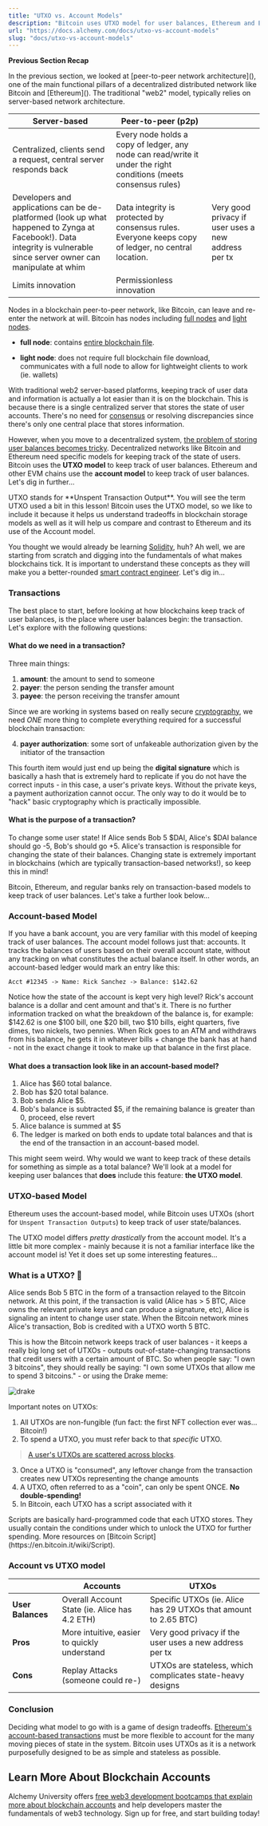 ```yaml
---
title: "UTXO vs. Account Models"
description: "Bitcoin uses UTXO model for user balances, Ethereum and EVM chains use account model. UTXOs are non-fungible and spent once, accounts track overall balance."
url: "https://docs.alchemy.com/docs/utxo-vs-account-models"
slug: "docs/utxo-vs-account-models"
---
```



**Previous Section Recap**

In the previous section, we looked at \[peer-to-peer network architecture]\(), one of the main functional pillars of a decentralized distributed network like Bitcoin and \[Ethereum]\(). The traditional "web2" model, typically relies on server-based network architecture.

| Server-based                                                                                                                                                           | Peer-to-peer (p2p)                                                                                               |                                                     |
| ---------------------------------------------------------------------------------------------------------------------------------------------------------------------- | ---------------------------------------------------------------------------------------------------------------- | --------------------------------------------------- |
| Centralized, clients send a request, central server responds back                                                                                                      | Every node holds a copy of ledger, any node can read/write it under the right conditions (meets consensus rules) |                                                     |
| Developers and applications can be de-platformed (look up what happened to Zynga at Facebook!). Data integrity is vulnerable since server owner can manipulate at whim | Data integrity is protected by consensus rules. Everyone keeps copy of ledger, no central location.              | Very good privacy if user uses a new address per tx |
| Limits innovation                                                                                                                                                      | Permissionless innovation                                                                                        |                                                     |

Nodes in a blockchain peer-to-peer network, like Bitcoin, can leave and re-enter the network at will. Bitcoin has nodes including [full nodes](https://www.alchemy.com/overviews/what-is-an-ethereum-node) and [light nodes](https://www.alchemy.com/overviews/light-node).

* **full node**: contains [entire blockchain file](https://ycharts.com/indicators/bitcoin_blockchain_size).

* **light node**: does not require full blockchain file download, communicates with a full node to allow for lightweight clients to work (ie. wallets)

With traditional web2 server-based platforms, keeping track of user data and information is actually a lot easier than it is on the blockchain. This is because there is a single centralized server that stores the state of user accounts. There's no need for [consensus](/docs/what-are-blockchain-consensus-mechanisms) or resolving discrepancies since there's only one central place that stores information.

However, when you move to a decentralized system, [the problem of storing user balances becomes tricky](/docs/proof-of-work). Decentralized networks like Bitcoin and Ethereum need specific models for keeping track of the state of users. Bitcoin uses the **UTXO model** to keep track of user balances. Ethereum and other EVM chains use the **account model** to keep track of user balances. Let's dig in further...

<Info>
  UTXO stands for **Unspent Transaction Output**. You will see the term UTXO used a bit in this lesson! Bitcoin uses the UTXO model, so we like to include it because it helps us understand tradeoffs in blockchain storage models as well as it will help us compare and contrast to Ethereum and its use of the Account model.
</Info>

You thought we would already be learning [Solidity](/docs/solidity-syntax), huh? Ah well, we are starting from scratch and digging into the fundamentals of what makes blockchains tick. It is important to understand these concepts as they will make you a better-rounded [smart contract engineer](https://university.alchemy.com/ethereum). Let's dig in...

### Transactions

The best place to start, before looking at how blockchains keep track of user balances, is the place where user balances begin: the transaction. Let's explore with the following questions:

#### What do we need in a transaction?

Three main things:

1. **amount**: the amount to send to someone
2. **payer**: the person sending the transfer amount
3. **payee**: the person receiving the transfer amount

Since we are working in systems based on really secure [cryptography](/docs/public-key-cryptography), we need *ONE* more thing to complete everything required for a successful blockchain transaction:

4. **payer authorization**: some sort of unfakeable authorization given by the initiator of the transaction

This fourth item would just end up being the **digital signature** which is basically a hash that is extremely hard to replicate if you do not have the correct inputs - in this case, a user's private keys. Without the private keys, a payment authorization cannot occur. The only way to do it would be to "hack" basic cryptography which is practically impossible.

#### What is the purpose of a transaction?

To change some user state! If Alice sends Bob 5 $DAI, Alice's $DAI balance should go -5, Bob's should go +5. Alice's transaction is responsible for changing the state of their balances. Changing state is extremely important in blockchains (which are typically transaction-based networks!), so keep this in mind!

Bitcoin, Ethereum, and regular banks rely on transaction-based models to keep track of user balances. Let's take a further look below\...

### Account-based Model

If you have a bank account, you are very familiar with this model of keeping track of user balances. The account model follows just that: accounts. It tracks the balances of users based on their overall account state, without any tracking on what constitutes the actual balance itself. In other words, an account-based ledger would mark an entry like this:

```
Acct #12345 -> Name: Rick Sanchez -> Balance: $142.62
```

Notice how the state of the account is kept very high level? Rick's account balance is a dollar and cent amount and that's it. There is no further information tracked on what the breakdown of the balance is, for example: $142.62 is one $100 bill, one $20 bill, two $10 bills, eight quarters, five dimes, two nickels, two pennies. When Rick goes to an ATM and withdraws from his balance, he gets it in whatever bills + change the bank has at hand - not in the exact change it took to make up that balance in the first place.

#### What does a transaction look like in an account-based model?

1. Alice has $60 total balance.
2. Bob has $20 total balance.
3. Bob sends Alice $5.
4. Bob's balance is subtracted $5, if the remaining balance is greater than 0, proceed, else revert
5. Alice balance is summed at $5
6. The ledger is marked on both ends to update total balances and that is the end of the transaction in an account-based model.

This might seem weird. Why would we want to keep track of these details for something as simple as a total balance? We'll look at a model for keeping user balances that **does** include this feature: **the UTXO model**.

### UTXO-based Model

Ethereum uses the account-based model, while Bitcoin uses UTXOs (short for `Unspent Transaction Outputs`) to keep track of user state/balances.

The UTXO model differs *pretty drastically* from the account model. It's a little bit more complex - mainly because it is not a familiar interface like the account model is! Yet it does set up some interesting features...

### What is a UTXO? 🤔

Alice sends Bob 5 BTC in the form of a transaction relayed to the Bitcoin network. At this point, if the transaction is valid (Alice has > 5 BTC, Alice owns the relevant private keys and can produce a signature, etc), Alice is signaling an intent to change user state. When the Bitcoin network mines Alice's transaction, Bob is credited with a UTXO worth 5 BTC.

This is how the Bitcoin network keeps track of user balances - it keeps a really big long set of UTXOs - outputs out-of-state-changing transactions that credit users with a certain amount of BTC. So when people say: "I own 3 bitcoins", they should really be saying: "I own some UTXOs that allow me to spend 3 bitcoins." - or using the Drake meme:

![drake](drake.jpg)

Important notes on UTXOs:

1. All UTXOs are non-fungible (fun fact: the first NFT collection ever was... Bitcoin!)
2. To spend a UTXO, you must refer back to that *specific* UTXO.

> [A user's UTXOs are scattered across blocks](https://www.horizen.io/blockchain-academy/assets/post_files/technology/expert/4.1-utxo-vs-account/dag-vs-database_M.jpg).

3. Once a UTXO is "consumed", any leftover change from the transaction creates new UTXOs representing the change amounts
4. A UTXO, often referred to as a "coin", can only be spent ONCE. **No double-spending!**
5. In Bitcoin, each UTXO has a script associated with it

<Info>
  Scripts are basically hard-programmed code that each UTXO stores. They usually contain the conditions under which to unlock the UTXO for further spending. More resources on [Bitcoin Script](https://en.bitcoin.it/wiki/Script).
</Info>

### Account vs UTXO model

|                   | Accounts                                      | UTXOs                                                           |
| ----------------- | --------------------------------------------- | --------------------------------------------------------------- |
| **User Balances** | Overall Account State (ie. Alice has 4.2 ETH) | Specific UTXOs (ie. Alice has 29 UTXOs that amount to 2.65 BTC) |
| **Pros**          | More intuitive, easier to quickly understand  | Very good privacy if the user uses a new address per tx         |
| **Cons**          | Replay Attacks (someone could re-)            | UTXOs are stateless, which complicates state-heavy designs      |

### Conclusion

Deciding what model to go with is a game of design tradeoffs. [Ethereum's account-based transactions](/docs/how-ethereum-transactions-work) must be more flexible to account for the many moving pieces of state in the system. Bitcoin uses UTXOs as it is a network purposefully designed to be as simple and stateless as possible.

## Learn More About Blockchain Accounts

Alchemy University offers [free web3 development bootcamps that explain more about blockchain accounts](https://university.alchemy.com/ethereum) and help developers master the fundamentals of web3 technology. Sign up for free, and start building today!
